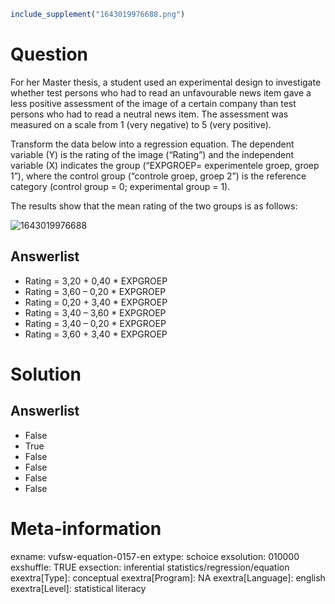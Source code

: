 ```{r, echo = FALSE, results = "hide"}
include_supplement("1643019976688.png")
```

Question
========
For her Master thesis, a student used an experimental design to
investigate whether test persons who had to read an unfavourable news
item gave a less positive assessment of the image of a certain company
than test persons who had to read a neutral news item. The assessment
was measured on a scale from 1 (very negative) to 5 (very positive).  
  
Transform the data below into a regression equation. The dependent
variable (Y) is the rating of the image ("Rating") and the independent
variable (X) indicates the group ("EXPGROEP= experimentele groep, groep
1"), where the control group ("controle groep, groep 2") is the
reference category (control group = 0; experimental group = 1).  
  
The results show that the mean rating of the two groups is as follows:  
  
<img src="1643019976688.png" class="fr-fic fr-dii tvcss_2"
alt="1643019976688" />

Answerlist
----------
* Rating = 3,20 + 0,40 \* EXPGROEP
* Rating = 3,60 – 0,20 \* EXPGROEP
* Rating = 0,20 + 3,40 \* EXPGROEP
* Rating = 3,40 – 3,60 \* EXPGROEP
* Rating = 3,40 – 0,20 \* EXPGROEP
* Rating = 3,60 + 3,40 \* EXPGROEP

Solution
========










Answerlist
----------
* False
* True
* False
* False
* False
* False

Meta-information
================
exname: vufsw-equation-0157-en
extype: schoice
exsolution: 010000
exshuffle: TRUE
exsection: inferential statistics/regression/equation
exextra[Type]: conceptual
exextra[Program]: NA
exextra[Language]: english
exextra[Level]: statistical literacy


